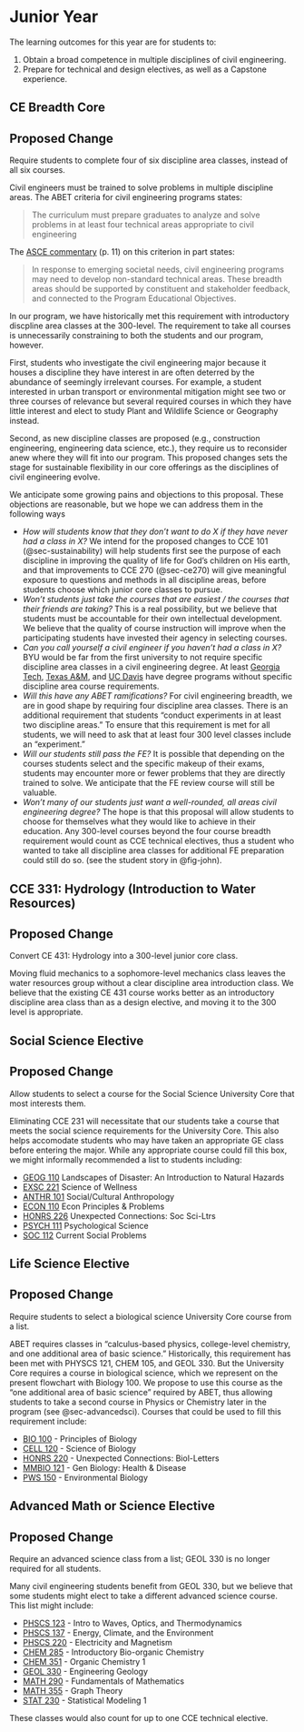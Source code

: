 # Junior Year
The learning outcomes for this year are for students to: 

  1. Obtain a broad competence in multiple disciplines of civil engineering. 
  1. Prepare for technical and design electives, as well as a Capstone experience. 


## CE Breadth Core {#sec-breadth}
::: {.callout-note}
## Proposed Change
Require students to complete four of six discipline area classes, instead of all six courses. 
:::

Civil engineers must be trained to solve problems in multiple discipline areas.
The ABET criteria for civil engineering programs states:

>  The curriculum must prepare graduates to analyze and solve problems in at least four technical areas appropriate to civil engineering

The [ASCE commentary](https://www.asce.org/-/media/asce-images-and-files/career-and-growth/educators/civil-engineering-program-commentary-eac.pdf) (p. 11) on this criterion 
in part states:

> In response to emerging societal needs, civil engineering programs may need to develop non-standard technical areas. These breadth areas should be supported by constituent and stakeholder feedback, and connected to the Program Educational Objectives.

In our program, we have historically met this requirement with introductory discpline
area classes at the 300-level. The requirement to take all courses is
unnecessarily constraining to both the students and our program, however.

First, students who investigate the civil engineering major because it houses a
discipline they have interest in are often deterred by the abundance of
seemingly irrelevant courses. For example, a student interested in urban
transport or environmental mitigation might see two or three courses of
relevance but several required courses in which they have little interest and
elect to study Plant and Wildlife Science or Geography instead. 

Second, as new discipline classes are proposed (e.g., construction engineering,
engineering data science, etc.), they require us to reconsider anew 
where they will fit into our program. This proposed changes sets the stage for
sustainable flexibility in our core offerings as the disciplines of civil engineering
evolve.

We anticipate some growing pains and objections to this proposal. These objections are
reasonable, but we hope we can address them in the following ways

  - *How will students know that they don't want to do $X$ if they have never had a class in $X$?*
    We intend for the proposed changes to CCE 101 (@sec-sustainability) will help students first see the purpose of each discipline
    in improving the quality of life for God's children on His earth, and that improvements to CCE 270 (@sec-ce270) will give meaningful exposure
    to questions and methods in all discipline areas, before students choose which junior core classes to pursue.
  - *Won't students just take the courses that are easiest / the courses that their friends are taking?* This is a real possibility, but
    we believe that students must be accountable for their own intellectual development.  We believe that the 
    quality of course instruction will improve when the participating students
    have invested their agency in selecting courses.
  - *Can you call yourself a civil engineer if you haven't had a class in $X$?* BYU would
    be far from the first university to not require specific discipline area classes in a 
    civil engineering degree. At least [Georgia Tech](https://catalog.gatech.edu/programs/civil-engineering-standard-bs/), [Texas A&M](https://engineering.tamu.edu/civil/academics/degrees/undergraduate/bachelor-of-science-civil-engineering.html), and [UC Davis](https://catalog.ucdavis.edu/departments-programs-degrees/civil-environmental-engineering/civil-engineering-bs/#requirementstext) 
    have degree programs without specific discipline area course requirements.
  - *Will this have any ABET ramifications?* For civil engineering breadth, we are 
    in good shape by requiring four discipline area classes. There is an additional
    requirement that students "conduct experiments in at least two discipline areas." To
    ensure that this requirement is met for all students, we will need to ask that at least 
    four 300 level classes include an "experiment."
  - *Will our students still pass the FE?* It is possible that depending on the courses students
    select and the specific makeup of their exams, students may encounter more or fewer problems that
    they are directly trained to solve. We anticipate that the FE review course will still be valuable.
  - *Won't many of our students just want a well-rounded, all areas civil engineering degree?* The 
    hope is that this proposal will allow students to choose for themselves what they would like to 
    achieve in their education. Any 300-level courses beyond the four course breadth requirement 
    would count as CCE technical electives, thus a student who wanted to take all discipline
    area classes for additional FE preparation could still do so. (see the student story in @fig-john). 

## CCE 331: Hydrology (Introduction to Water Resources)
::: {.callout-note}
## Proposed Change
Convert CE 431: Hydrology into a 300-level junior core class.
:::

Moving fluid mechanics to a sophomore-level mechanics class leaves the water resources group
without a clear discipline area introduction class. We believe that the existing CE 431 course works
better as an introductory discipline area class than as a design elective, and moving it
to the 300 level is appropriate.

## Social Science Elective {#sec-socialsci}
::: {.callout-note}
## Proposed Change
Allow students to select a course for the Social Science University Core that most interests them.
:::

Eliminating CCE 231 will necessitate that our students take a course that meets
the social science requirements for the University Core. This also helps accomodate students who may have 
taken an appropriate GE class before entering the major. While any appropriate course could fill
this box, we might informally recommended a list to students including: 

  - [GEOG 110](https://catalog.byu.edu/courses/11202-001)  Landscapes of Disaster: An Introduction to Natural Hazards
  - [EXSC 221](https://catalog.byu.edu/courses/12452-000) Science of Wellness 
  - [ANTHR 101](https://catalog.byu.edu/courses/00300-007)  Social/Cultural Anthropology 
  - [ECON 110](https://catalog.byu.edu/courses/01567-001)  Econ Principles & Problems 
  - [HONRS 226](https://catalog.byu.edu/courses/13637-000) Unexpected Connections: Soc Sci-Ltrs 
  - [PSYCH 111](https://catalog.byu.edu/courses/04804-015) Psychological Science 
  - [SOC 112](https://catalog.byu.edu/courses/05145-008) Current Social Problems 


## Life Science Elective {#sec-lifesci}
::: {.callout-note}
## Proposed Change
Require students to select a biological science University Core course from a list. 
:::
ABET requires classes in “calculus-based physics, college-level chemistry, and
one additional area of basic science.” Historically, this requirement has been
met with PHYSCS 121, CHEM 105, and GEOL 330. But the University Core requires a
course in biological science, which we represent on the present flowchart with
Biology 100. We propose to use this course as the “one additional area of basic
science” required by ABET, thus allowing students to take a second course in
Physics or Chemistry later in the program (see @sec-advancedsci). Courses that could be used to fill
this requirement include: 

  - [BIO 100](https://catalog.byu.edu/courses/00099-018) - Principles of Biology 
  - [CELL 120](https://catalog.byu.edu/courses/09617-005) - Science of Biology 
  - [HONRS 220](https://catalog.byu.edu/courses/12423-001) - Unexpected Connections: Biol-Letters 
  - [MMBIO 121](https://catalog.byu.edu/courses/12571-000) - Gen Biology: Health & Disease 
  - [PWS 150](https://catalog.byu.edu/courses/09388-001) - Environmental Biology 


## Advanced Math or Science Elective {#sec-advancedsci}
::: {.callout-note}
## Proposed Change
Require an advanced science class from a list; GEOL 330 is no longer required for all students. 
:::

Many civil engineering students benefit from GEOL 330, but we believe that some students might
elect to take a different advanced science course. This list might include:

  - [PHSCS 123](https://catalog.byu.edu/courses/04555-007) - Intro to Waves, Optics, and Thermodynamics
  - [PHSCS 137](https://catalog.byu.edu/courses/04546-009) - Energy, Climate, and the Environment
  - [PHSCS 220](https://catalog.byu.edu/courses/04541-014) - Electricity and Magnetism
  - [CHEM 285](https://catalog.byu.edu/courses/11429-000) - Introductory Bio-organic Chemistry
  - [CHEM 351](https://catalog.byu.edu/courses/01031-022) - Organic Chemistry 1
  - [GEOL 330](https://catalog.byu.edu/courses/02320-011) - Engineering Geology
  - [MATH 290](https://catalog.byu.edu/courses/03605-008) - Fundamentals of Mathematics
  - [MATH 355](https://catalog.byu.edu/courses/07426-000) - Graph Theory
  - [STAT 230](https://catalog.byu.edu/courses/11839-001) - Statistical Modeling 1

These classes would also count for up to one CCE technical elective.